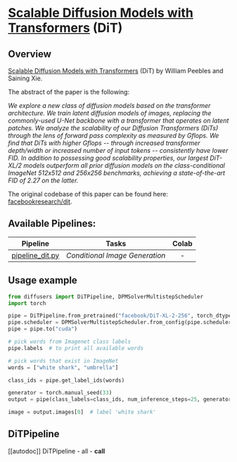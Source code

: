 <!--Copyright 2022 The HuggingFace Team. All rights reserved.

Licensed under the Apache License, Version 2.0 (the "License"); you may not use this file except in compliance with
the License. You may obtain a copy of the License at

http://www.apache.org/licenses/LICENSE-2.0

Unless required by applicable law or agreed to in writing, software distributed under the License is distributed on
an "AS IS" BASIS, WITHOUT WARRANTIES OR CONDITIONS OF ANY KIND, either express or implied. See the License for the
specific language governing permissions and limitations under the License.
-->

# [Scalable Diffusion Models with Transformers](https://www.wpeebles.com/DiT) (DiT)

## Overview

[Scalable Diffusion Models with Transformers](https://arxiv.org/abs/2212.09748) (DiT) by William Peebles and Saining Xie.

The abstract of the paper is the following:

*We explore a new class of diffusion models based on the transformer architecture. We train latent diffusion models of images, replacing the commonly-used U-Net backbone with a transformer that operates on latent patches. We analyze the scalability of our Diffusion Transformers (DiTs) through the lens of forward pass complexity as measured by Gflops. We find that DiTs with higher Gflops -- through increased transformer depth/width or increased number of input tokens -- consistently have lower FID. In addition to possessing good scalability properties, our largest DiT-XL/2 models outperform all prior diffusion models on the class-conditional ImageNet 512x512 and 256x256 benchmarks, achieving a state-of-the-art FID of 2.27 on the latter.*

The original codebase of this paper can be found here: [facebookresearch/dit](https://github.com/facebookresearch/dit).

## Available Pipelines:

| Pipeline | Tasks | Colab
|---|---|:---:|
| [pipeline_dit.py](https://github.com/huggingface/diffusers/blob/main/src/diffusers/pipelines/dit/pipeline_dit.py) | *Conditional Image Generation* | - |


## Usage example

```python
from diffusers import DiTPipeline, DPMSolverMultistepScheduler
import torch

pipe = DiTPipeline.from_pretrained("facebook/DiT-XL-2-256", torch_dtype=torch.float16)
pipe.scheduler = DPMSolverMultistepScheduler.from_config(pipe.scheduler.config)
pipe = pipe.to("cuda")

# pick words from Imagenet class labels
pipe.labels  # to print all available words

# pick words that exist in ImageNet
words = ["white shark", "umbrella"]

class_ids = pipe.get_label_ids(words)

generator = torch.manual_seed(33)
output = pipe(class_labels=class_ids, num_inference_steps=25, generator=generator)

image = output.images[0]  # label 'white shark'
```

## DiTPipeline
[[autodoc]] DiTPipeline
	- all
	- __call__
